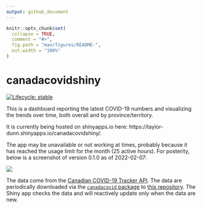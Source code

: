 ```yaml
---
output: github_document
---
```


<!-- README.md is generated from README.Rmd. Please edit that file -->

```r
knitr::opts_chunk$set(
  collapse = TRUE,
  comment = "#>",
  fig.path = "man/figures/README-",
  out.width = "100%"
)
```

# canadacovidshiny

<!-- badges: start -->
[![Lifecycle: stable](https://img.shields.io/badge/lifecycle-stable-brightgreen.svg)](https://lifecycle.r-lib.org/articles/stages.html#stable)
<!-- badges: end -->

This is a dashboard reporting the latest COVID-19 numbers and visualizing the trends over time, both overall and by province/territory.

It is currently being hosted on shinyapps.io here: https://taylor-dunn.shinyapps.io/canadacovidshiny/.

The app may be unavailable or not working at times, probably because it has reached the usage limit for the month (25 active hours).
For posterity, below is a screenshot of version 0.1.0 as of 2022-02-07:

![](man/figures/dashboard-screenshot_2022-02-07.png)

The data come from the [Canadian COVID-19 Tracker API](https://api.covid19tracker.ca/docs/1.0/overview).
The data are periodically downloaded via the [`canadacovid` package](https://taylordunn.github.io/canadacovid/) to [this repository](https://github.com/taylordunn/canadacoviddata).
The Shiny app checks the data and will reactively update only when the data are new.

